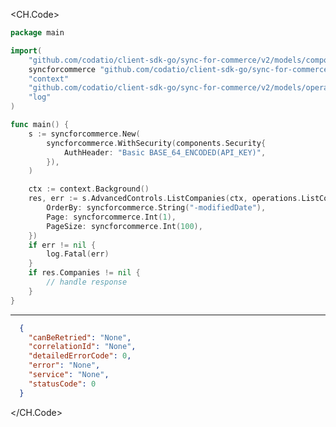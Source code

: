 
<CH.Code>
```go ListCompanies.go
package main

import(
	"github.com/codatio/client-sdk-go/sync-for-commerce/v2/models/components"
	syncforcommerce "github.com/codatio/client-sdk-go/sync-for-commerce/v2"
	"context"
	"github.com/codatio/client-sdk-go/sync-for-commerce/v2/models/operations"
	"log"
)

func main() {
    s := syncforcommerce.New(
        syncforcommerce.WithSecurity(components.Security{
            AuthHeader: "Basic BASE_64_ENCODED(API_KEY)",
        }),
    )

    ctx := context.Background()
    res, err := s.AdvancedControls.ListCompanies(ctx, operations.ListCompaniesRequest{
        OrderBy: syncforcommerce.String("-modifiedDate"),
        Page: syncforcommerce.Int(1),
        PageSize: syncforcommerce.Int(100),
    })
    if err != nil {
        log.Fatal(err)
    }
    if res.Companies != nil {
        // handle response
    }
}
```
---

```json Example Response
  {
    "canBeRetried": "None",
    "correlationId": "None",
    "detailedErrorCode": 0,
    "error": "None",
    "service": "None",
    "statusCode": 0
  }
```
</CH.Code>
